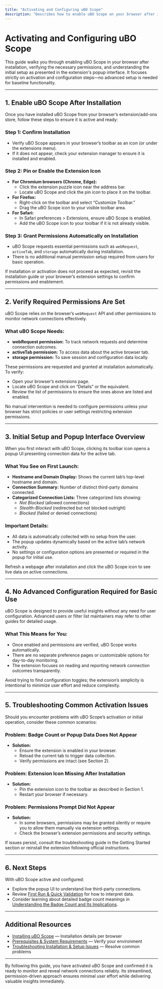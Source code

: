 ```yaml
---
title: "Activating and Configuring uBO Scope"
description: "Describes how to enable uBO Scope on your browser after installation, check that permissions are set, and review any initial setup shown in the popup UI. It also clarifies that no advanced configuration is necessary for basic functionality."
---
```


# Activating and Configuring uBO Scope

This guide walks you through enabling uBO Scope in your browser after installation, verifying the necessary permissions, and understanding the initial setup as presented in the extension's popup interface. It focuses strictly on activation and configuration steps—no advanced setup is needed for baseline functionality.

---

## 1. Enable uBO Scope After Installation

Once you have installed uBO Scope from your browser’s extension/add-ons store, follow these steps to ensure it is active and ready:

### Step 1: Confirm Installation
- Verify uBO Scope appears in your browser’s toolbar as an icon (or under the extensions menu).
- If it does not appear, check your extension manager to ensure it is installed and enabled.

### Step 2: Pin or Enable the Extension Icon
- **For Chromium browsers (Chrome, Edge):**
  - Click the extension puzzle icon near the address bar.
  - Locate uBO Scope and click the pin icon to place it on the toolbar.
- **For Firefox:**
  - Right-click on the toolbar and select “Customize Toolbar.”
  - Drag the uBO Scope icon to your visible toolbar area.
- **For Safari:**
  - In Safari preferences > Extensions, ensure uBO Scope is enabled.
  - Add the uBO Scope icon to your toolbar if it is not already visible.

### Step 3: Grant Permissions Automatically on Installation
- uBO Scope requests essential permissions such as `webRequest`, `activeTab`, and `storage` automatically during installation.
- There is no additional manual permission setup required from users for basic operation.

<Tip>
If installation or activation does not proceed as expected, revisit the installation guide or your browser’s extension settings to confirm permissions and enablement.
</Tip>

---

## 2. Verify Required Permissions Are Set

uBO Scope relies on the browser’s `webRequest` API and other permissions to monitor network connections effectively.

### What uBO Scope Needs:
- **webRequest permission:** To track network requests and determine connection outcomes.
- **activeTab permission:** To access data about the active browser tab.
- **storage permission:** To save session and configuration data locally.

These permissions are requested and granted at installation automatically. To verify:

- Open your browser’s extensions page.
- Locate uBO Scope and click on “Details” or the equivalent.
- Review the list of permissions to ensure the ones above are listed and enabled.

<Note>
No manual intervention is needed to configure permissions unless your browser has strict policies or user settings restricting extension permissions.
</Note>

---

## 3. Initial Setup and Popup Interface Overview

When you first interact with uBO Scope, clicking its toolbar icon opens a popup UI presenting connection data for the active tab.

### What You See on First Launch:
- **Hostname and Domain Display:** Shows the current tab’s top-level hostname and domain.
- **Connection Summary:** Number of distinct third-party domains connected.
- **Categorized Connection Lists:** Three categorized lists showing:
  - *Not Blocked* (allowed connections)
  - *Stealth-Blocked* (redirected but not blocked outright)
  - *Blocked* (failed or denied connections)

### Important Details:
- All data is automatically collected with no setup from the user.
- The popup updates dynamically based on the active tab’s network activity.
- No settings or configuration options are presented or required in the popup for initial use.

<Tip>
Refresh a webpage after installation and click the uBO Scope icon to see live data on active connections.
</Tip>

---

## 4. No Advanced Configuration Required for Basic Use

uBO Scope is designed to provide useful insights without any need for user configuration. Advanced users or filter list maintainers may refer to other guides for detailed usage.

### What This Means for You:
- Once enabled and permissions are verified, uBO Scope works automatically.
- There are no separate preference pages or customizable options for day-to-day monitoring.
- The extension focuses on reading and reporting network connection outcomes transparently.

<Check>
Avoid trying to find configuration toggles; the extension’s simplicity is intentional to minimize user effort and reduce complexity.
</Check>

---

## 5. Troubleshooting Common Activation Issues

Should you encounter problems with uBO Scope’s activation or initial operation, consider these common scenarios:

### Problem: Badge Count or Popup Data Does Not Appear
- **Solution:**
  - Ensure the extension is enabled in your browser.
  - Reload the current tab to trigger data collection.
  - Verify permissions are intact (see Section 2).

### Problem: Extension Icon Missing After Installation
- **Solution:**
  - Pin the extension icon to the toolbar as described in Section 1.
  - Restart your browser if necessary.

### Problem: Permissions Prompt Did Not Appear
- **Solution:**
  - In some browsers, permissions may be granted silently or require you to allow them manually via extension settings.
  - Check the browser’s extension permissions and security settings.

<Warning>
If issues persist, consult the troubleshooting guide in the Getting Started section or reinstall the extension following official instructions.
</Warning>

---

## 6. Next Steps

With uBO Scope active and configured:

- Explore the popup UI to understand live third-party connections.
- Review [First Run & Quick Validation](https://docs.example.com/getting-started/first-use-validation/first-run-quick-validation) for how to interpret data.
- Consider learning about detailed badge count meanings in [Understanding the Badge Count and Its Implications](https://docs.example.com/guides/getting-started/interpreting-badge-count).

---

## Additional Resources

- [Installing uBO Scope](https://docs.example.com/getting-started/setup-installation/extension-installation) — Installation details per browser
- [Prerequisites & System Requirements](https://docs.example.com/getting-started/setup-installation/prerequisites-system-requirements) — Verify your environment
- [Troubleshooting Installation & Setup Issues](https://docs.example.com/getting-started/first-use-validation/common-setup-troubleshooting) — Resolve common problems


---

By following this guide, you have activated uBO Scope and confirmed it is ready to monitor and reveal network connections reliably. Its streamlined, permission-driven approach ensures minimal user effort while delivering valuable insights immediately.
